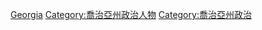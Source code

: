 {{Commonscat|Governors of Georgia}}

[[Category:美国州长|Georgia]]
[[Category:喬治亞州政治人物|Category:喬治亞州政治人物]]
[[Category:喬治亞州政治|Category:喬治亞州政治]]